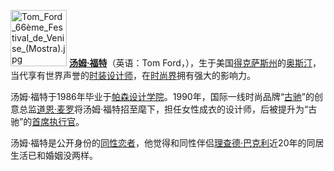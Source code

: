 [[File:Tom_Ford_66ème_Festival_de_Venise_(Mostra).jpg|90px]]
'''[[汤姆·福特|汤姆·福特]]'''（英语：Tom Ford，{{bd|1961年|8月27日}}），生于美国[[得克萨斯州|得克萨斯州]]的[[奥斯汀|奥斯汀]]，当代享有世界声誉的[[时装设计师|时装设计师]]，在[[时尚界|时尚界]]拥有强大的影响力。

汤姆·福特于1986年毕业于[[帕森设计学院|帕森设计学院]]。1990年，国际一线时尚品牌“[[古驰|古驰]]”的创意总监[[道恩·麦罗|道恩·麦罗]]将汤姆·福特招至麾下，担任女性成衣的设计师，后被提升为“古驰”的[[首席执行官|首席执行官]]。

汤姆·福特是公开身份的[[同性恋者|同性恋者]]，他觉得和同性伴侣[[理查德·巴克利|理查德·巴克利]]近20年的同居生活已和婚姻没两样。
